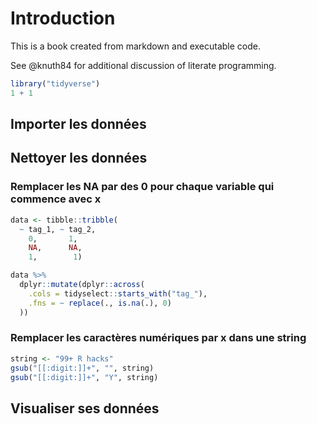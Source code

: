 # Introduction

This is a book created from markdown and executable code.

See @knuth84 for additional discussion of literate programming.

```r
library("tidyverse")
1 + 1
```

## Importer les données

## Nettoyer les données

### Remplacer les NA par des 0 pour chaque variable qui commence avec x

```r
data <- tibble::tribble( 
  ~ tag_1, ~ tag_2,
    0,       1,
    NA,      NA,
    1,        1)

data %>%
  dplyr::mutate(dplyr::across(
    .cols = tidyselect::starts_with("tag_"),
    .fns = ~ replace(., is.na(.), 0)
  ))
```

### Remplacer les caractères numériques par x dans une string

```r
string <- "99+ R hacks"
gsub("[[:digit:]]+", "", string)
gsub("[[:digit:]]+", "Y", string)
```

## Visualiser ses données
